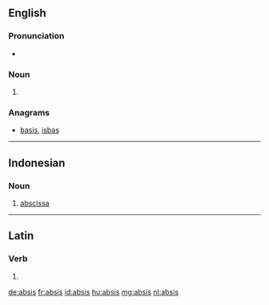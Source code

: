 ==English==

===Pronunciation===
* {{a|US}} {{IPA|/ˈæb.sɪs/}}

===Noun===
{{en-noun|absides}}

# {{alternative spelling of|apsis}}

===Anagrams===
* [[basis#English|basis]], [[isbas#English|isbas]]

----

==Indonesian==

===Noun===
{{id-noun}}

# [[abscissa]]

----

==Latin==

===Verb===
{{la-verb-form|absīs}}

# {{conjugation of|absum||2|s|pres|act|sub|lang=la}}

[[de:absis]]
[[fr:absis]]
[[id:absis]]
[[hu:absis]]
[[mg:absis]]
[[nl:absis]]